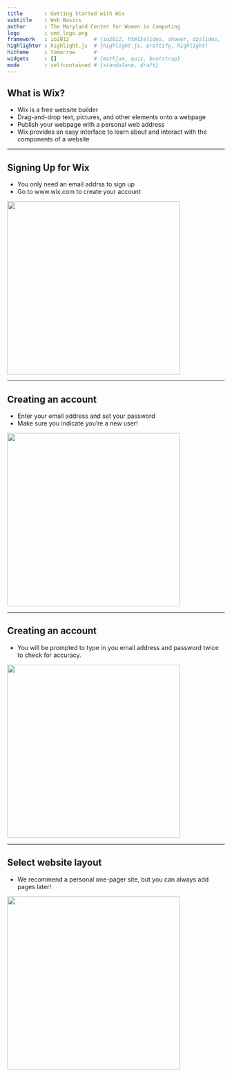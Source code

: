 ```yaml
---
title       : Getting Started with Wix
subtitle    : Web Basics
author      : The Maryland Center for Women in Computing
logo        : umd_logo.png
framework   : io2012        # {io2012, html5slides, shower, dzslides, ...}
highlighter : highlight.js  # {highlight.js, prettify, highlight}
hitheme     : tomorrow      # 
widgets     : []            # {mathjax, quiz, bootstrap}
mode        : selfcontained # {standalone, draft}
---
```


## What is Wix?

- Wix is a free website builder
- Drag-and-drop text, pictures, and other elements onto a webpage 
- Publish your webpage with a personal web address
- Wix provides an easy interface to learn about and interact with the components of a website

---

## Signing Up for Wix

- You only need an email addrss to sign up
- Go to www.wix.com to create your account

<img class=center src="./assets/img/wix_home.png" height=400 />

---

## Creating an account

- Enter your email address and set your password
- Make sure you indicate you're a new user!

<img class=center src="./assets/img/wix_login_one.png" height=400 />

---

## Creating an account

- You will be prompted to type in you email address and password twice to check for accuracy.

<img class=center src="./assets/img/wix_login_two.png" height=400 />

---

## Select website layout

- We recommend a personal one-pager site, but you can always add pages later!

<img class=center src="./assets/img/wix_select.png" height=400 />
